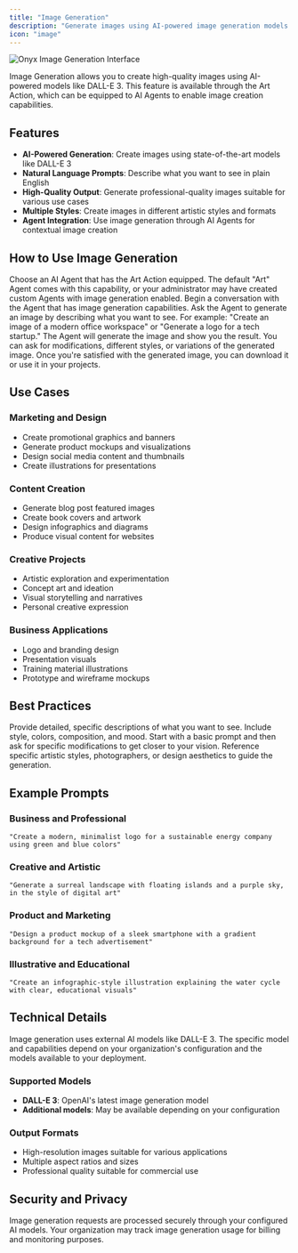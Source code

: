 ```yaml
---
title: "Image Generation"
description: "Generate images using AI-powered image generation models like DALL-E 3"
icon: "image"
---
```


<img className="rounded-image" src="/assets/overview/GENERIC_PLACEHOLDER.png" alt="Onyx Image Generation Interface" />

Image Generation allows you to create high-quality images using AI-powered models like DALL-E 3.
This feature is available through the Art Action, which can be equipped to AI Agents to enable image creation capabilities.

## Features

- **AI-Powered Generation**: Create images using state-of-the-art models like DALL-E 3
- **Natural Language Prompts**: Describe what you want to see in plain English
- **High-Quality Output**: Generate professional-quality images suitable for various use cases
- **Multiple Styles**: Create images in different artistic styles and formats
- **Agent Integration**: Use image generation through AI Agents for contextual image creation

## How to Use Image Generation

<Steps>
  <Step title="Select an Agent with Art Action" icon="robot">
    Choose an AI Agent that has the Art Action equipped. The default "Art" Agent comes with this capability,
    or your administrator may have created custom Agents with image generation enabled.
  </Step>

  <Step title="Start a Chat Session" icon="comment">
    Begin a conversation with the Agent that has image generation capabilities.
  </Step>

  <Step title="Request Image Creation" icon="image">
    Ask the Agent to generate an image by describing what you want to see. For example:
    "Create an image of a modern office workspace" or "Generate a logo for a tech startup."
  </Step>

  <Step title="Review and Refine" icon="eye">
    The Agent will generate the image and show you the result. You can ask for modifications,
    different styles, or variations of the generated image.
  </Step>

  <Step title="Download or Use" icon="download">
    Once you're satisfied with the generated image, you can download it or use it in your projects.
  </Step>
</Steps>

## Use Cases

### Marketing and Design
- Create promotional graphics and banners
- Generate product mockups and visualizations
- Design social media content and thumbnails
- Create illustrations for presentations

### Content Creation
- Generate blog post featured images
- Create book covers and artwork
- Design infographics and diagrams
- Produce visual content for websites

### Creative Projects
- Artistic exploration and experimentation
- Concept art and ideation
- Visual storytelling and narratives
- Personal creative expression

### Business Applications
- Logo and branding design
- Presentation visuals
- Training material illustrations
- Prototype and wireframe mockups

## Best Practices

<Card title="Clear Descriptions" icon="pen-to-square">
  Provide detailed, specific descriptions of what you want to see. Include style, colors, composition, and mood.
</Card>

<Card title="Iterative Refinement" icon="arrows-spin">
  Start with a basic prompt and then ask for specific modifications to get closer to your vision.
</Card>

<Card title="Style References" icon="palette">
  Reference specific artistic styles, photographers, or design aesthetics to guide the generation.
</Card>

## Example Prompts

### Business and Professional
```
"Create a modern, minimalist logo for a sustainable energy company using green and blue colors"
```

### Creative and Artistic
```
"Generate a surreal landscape with floating islands and a purple sky, in the style of digital art"
```

### Product and Marketing
```
"Design a product mockup of a sleek smartphone with a gradient background for a tech advertisement"
```

### Illustrative and Educational
```
"Create an infographic-style illustration explaining the water cycle with clear, educational visuals"
```

## Technical Details

<Info>
  Image generation uses external AI models like DALL-E 3. The specific model and capabilities
  depend on your organization's configuration and the models available to your deployment.
</Info>

### Supported Models
- **DALL-E 3**: OpenAI's latest image generation model
- **Additional models**: May be available depending on your configuration

### Output Formats
- High-resolution images suitable for various applications
- Multiple aspect ratios and sizes
- Professional quality suitable for commercial use

## Security and Privacy

<Card title="Secure Processing" icon="shield-check">
  Image generation requests are processed securely through your configured AI models.
</Card>

<Card title="Usage Tracking" icon="chart-line">
  Your organization may track image generation usage for billing and monitoring purposes.
</Card>

<CardGroup columns={2}>
  <Card title="Admins: Configure Image Generation" icon="wrench" href="/admin/actions/overview" horizontal/>
  <Card title="Users: Try Image Generation" icon="image" href="/overview/core_features/chat" horizontal/>
</CardGroup>
